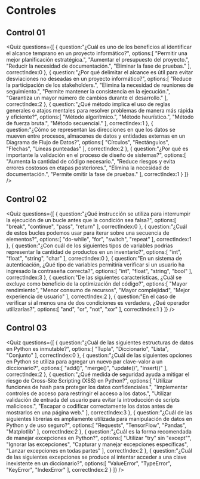 # Controles

## Control 01
<Quiz questions={[
   {
      question:"¿Cuál es uno de los beneficios al identificar el alcance temprano en un proyecto informático?",
      options:[
         "Permitir una mejor planificación estratégica.",
         "Aumentar el presupuesto del proyecto.",
         "Reducir la necesidad de documentación.",
         "Eliminar la fase de pruebas."
      ],
      correctIndex:0
   },
   {
      question:"¿Por qué delimitar el alcance es útil para evitar desviaciones no deseadas en un proyecto informático?",
      options:[
         "Reduce la participación de los stakeholders.",
         "Elimina la necesidad de reuniones de seguimiento.",
         "Permite mantener la consistencia en la ejecución.",
         "Garantiza un mayor número de cambios durante el desarrollo."
      ],
      correctIndex:2
   },
   {
      question:"¿Qué método implica el uso de reglas generales o atajos mentales para resolver problemas de manera más rápida y eficiente?",
      options:[
         "Método algorítmico.",
         "Método heurístico.",
         "Método de fuerza bruta.",
         "Método secuencial."
      ],
      correctIndex:1
   },
   {
      question:"¿Cómo se representan las direcciones en que los datos se mueven entre procesos, almacenes de datos y entidades externas en un Diagrama de Flujo de Datos?",
      options:[
         "Círculos",
         "Rectángulos",
         "Flechas",
         "Líneas punteadas"
      ],
      correctIndex:2
   },
   {
      question:"¿Por qué es importante la validación en el proceso de diseño de sistemas?",
      options:[
         "Aumenta la cantidad de código necesario.",
         "Reduce riesgos y evita errores costosos en etapas posteriores.",
         "Elimina la necesidad de documentación.",
         "Permite omitir la fase de pruebas."
      ],
      correctIndex:1
   }
]} />

## Control 02
<Quiz questions={[
   {
      question:"¿Qué instrucción se utiliza para interrumpir la ejecución de un bucle antes que la condición sea falsa?",
      options:[
         "break",
         "continue",
         "pass",
         "return"
      ],
      correctIndex:0
   },
   {
      question:"¿Cuál de estos bucles podemos usar para iterar sobre una secuencia de elementos?",
      options:[
         "do-while",
         "for",
         "switch",
         "repeat"
      ],
      correctIndex:1
   },
   {
      question:"¿Con cuál de los siguientes tipos de variables podrías representar la cantidad de productos en un inventario?",
      options:[
         "int",
         "float",
         "string",
         "char"
      ],
      correctIndex:0
   },
   {
      question:"En un sistema de autenticación, ¿Qué tipo de variables permitiría verificar si un usuario ha ingresado la contraseña correcta?",
      options:[
         "int",
         "float",
         "string",
         "bool"
      ],
      correctIndex:3
   },
   {
      question:"De las siguientes características, ¿Cuál se excluye como beneficio de la optimización del código?",
      options:[
         "Mayor rendimiento",
         "Menor consumo de recursos",
         "Mayor complejidad",
         "Mejor experiencia de usuario"
      ],
      correctIndex:2
   },
   {
      question:"En el caso de verificar si al menos una de dos condiciones es verdadera, ¿Qué operador utilizarías?",
      options:[
         "and",
         "or",
         "not",
         "xor"
      ],
      correctIndex:1
   }
]} />

## Control 03
<Quiz questions={[
   {
      question:"¿Cuál de las siguientes estructuras de datos en Python es inmutable?",
      options:[
         "Tupla",
         "Diccionario",
         "Lista",
         "Conjunto"
      ],
      correctIndex:0
   },
   {
      question:"¿Cuál de las siguientes opciones en Python se utiliza para agregar un nuevo par clave-valor a un diccionario?",
      options:[
         "add()",
         "merge()",
         "update()",
         "insert()"
      ],
      correctIndex:2
   },
   {
      question:"¿Qué medida de seguridad ayuda a mitigar el riesgo de Cross-Site Scripting (XSS) en Python?",
      options:[
         "Utilizar funciones de hash para proteger los datos confidenciales.",
         "Implementar controles de acceso para restringir el acceso a los datos.",
         "Utilizar validación de entrada del usuario para evitar la introducción de scripts maliciosos.",
         "Escapar o codificar correctamente los datos antes de mostrarlos en una página web."
      ],
      correctIndex:3
   },
   {
      question:"¿Cuál de las siguientes librerías es ampliamente utilizada para manipulación de datos en Python y de uso seguro?",
      options:[
         "Requests",
         "TensorFlow",
         "Pandas",
         "Matplotlib"
      ],
      correctIndex:2
   },
   {
      question:"¿Cuál es la forma recomendada de manejar excepciones en Python?",
      options:[
         "Utilizar \"try\" sin \"except\"",
         "Ignorar las excepciones",
         "Capturar y manejar excepciones específicas",
         "Lanzar excepciones en todas partes"
      ],
      correctIndex:2
   },
   {
      question:"¿Cuál de las siguientes excepciones se produce al intentar acceder a una clave inexistente en un diccionario?",
      options:[
         "ValueError",
         "TypeError",
         "KeyError",
         "IndexError"
      ],
      correctIndex:2
   }
]} />